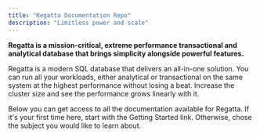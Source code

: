 ```yaml
---
title: "Regatta Documentation Repo"
description: "Limitless power and scale"
---
```


**Regatta is a mission-critical, extreme performance transactional and analytical database that brings simplicity alongside powerful features.**

Regatta is a modern SQL database that delivers an all-in-one solution. You can run all your workloads, either analytical or transactional on the same system at the highest performance without losing a beat. Increase the cluster size and see the performance grows linearly with it.

Below you can get access to all the documentation available for Regatta. If it's your first time here, start with the Getting Started link. Otherwise, chose the subject you would like to learn about.

<CardGroup cols={2}>
  <Card
    title="Getting Started Guide"
    icon="rocket"
    href="/getting-started/getting-started-using-regatta-cloud"
  ></Card>
  <Card
    title="Linear Scaling"
    icon="chart-line"
    href="/getting-started/linear-scaling/linear-scaling"
  ></Card>
  <Card
    title="Drivers & Clients"
    icon="code"
    href="/drivers-and-clients/connecting-applications-to-regatta"
  ></Card>
  <Card
    title="Cloud Deployments"
    icon="layer-group"
    href="/regatta-cloud/regatta-cloud/regatta-cloud"
  ></Card>
  <Card
    title="Database Schema"
    icon="database"
    href="/sql/introduction"
  ></Card>
  <Card
    title="Tuning Performance"
    icon="server"
    href="/tuning-performance/introduction/introduction"
  ></Card>
</CardGroup>
